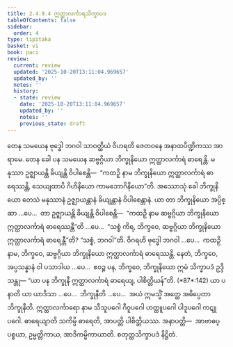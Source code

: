 ```yaml
---
title: 2.4.9.4 ဣတ္ထာလင်္ကာရသိက္ခာပဒ
tableOfContents: false
sidebar:
  order: 4
type: tipitaka
basket: vi
book: paci
review:
  current: review
  updated: '2025-10-20T13:11:04.969657'
  updated_by: ''
  notes: ''
  history:
  - state: review
    date: '2025-10-20T13:11:04.969657'
    updated_by: ''
    notes: ''
    previous_state: draft
---
```



<DynamicBreadcrumb />


<ReviewStatus review={frontmatter.review} showDetails={true} />

<HypothesisAnnotation frontmatter={frontmatter} />

<Division number="1194" book="paci" e="ch" v="2" p="454">

<Paragraph number="3462" book="paci">
တေန သမယေန ဗုဒ္ဓေါ ဘဂဝါ သာဝတ္ထိယံ ဝိဟရတိ ဇေတဝနေ အနာထပိဏ္ဍိကဿ အာရာမေ. တေန ခေါ ပန သမယေန ဆဗ္ဗဂ္ဂိယာ ဘိက္ခုနိယော ဣတ္ထာလင်္ကာရံ ဓာရေန္တိ. မနုဿာ ဥဇ္ဈာယန္တိ ခိယျန္တိ ဝိပါစေန္တိ—  “ကထဉှိ နာမ ဘိက္ခုနိယော ဣတ္ထာလင်္ကာရံ ဓာရေဿန္တိ, သေယျထာပိ ဂိဟိနိယော ကာမဘောဂိနိယော”တိ.
</Paragraph>

<Paragraph number="3463" book="paci">
အဿောသုံ ခေါ ဘိက္ခုနိယော တေသံ မနုဿာနံ ဥဇ္ဈာယန္တာနံ ခိယျန္တာနံ ဝိပါစေန္တာနံ. ယာ တာ ဘိက္ခုနိယော အပ္ပိစ္ဆာ …ပေ…  တာ ဥဇ္ဈာယန္တိ ခိယျန္တိ ဝိပါစေန္တိ—  “ကထဉှိ နာမ ဆဗ္ဗဂ္ဂိယာ ဘိက္ခုနိယော ဣတ္ထာလင်္ကာရံ ဓာရေဿန္တီ”တိ …ပေ…  “သစ္စံ ကိရ, ဘိက္ခဝေ, ဆဗ္ဗဂ္ဂိယာ ဘိက္ခုနိယော ဣတ္ထာလင်္ကာရံ ဓာရေန္တီ”တိ? “သစ္စံ, ဘဂဝါ”တိ. ဝိဂရဟိ ဗုဒ္ဓေါ ဘဂဝါ …ပေ…  ကထဉှိ နာမ, ဘိက္ခဝေ, ဆဗ္ဗဂ္ဂိယာ ဘိက္ခုနိယော ဣတ္ထာလင်္ကာရံ ဓာရေဿန္တိ. နေတံ, ဘိက္ခဝေ, အပ္ပသန္နာနံ ဝါ ပသာဒါယ …ပေ…  ဧဝဉ္စ ပန, ဘိက္ခဝေ, ဘိက္ခုနိယော ဣမံ သိက္ခာပဒံ ဥဒ္ဒိသန္တု—
</Paragraph>

</Division>
<Division number="1195" book="paci" e="ch" v="2" p="455">

<Paragraph number="3464" book="paci">
<Emphasis>“ယာ ပန ဘိက္ခုနီ ဣတ္ထာလင်္ကာရံ ဓာရေယျ, ပါစိတ္တိယန်”</Emphasis>တိ. (*87*:<Emphasis>142</Emphasis>)
</Paragraph>

</Division>
<Division number="1196" book="paci" e="ch" v="2" p="455">

<Paragraph number="3465" book="paci">
<Emphasis>ယာ ပနာ</Emphasis>တိ ယာ ယာဒိသာ …ပေ…  <Emphasis>ဘိက္ခုနီ</Emphasis>တိ …ပေ…  အယံ ဣမသ္မိံ အတ္ထေ အဓိပ္ပေတာ ဘိက္ခုနီတိ.
</Paragraph>

<Paragraph number="3466" book="paci">
<Emphasis>ဣတ္ထာလင်္ကာရော</Emphasis> နာမ သီသူပဂေါ ဂီဝူပဂေါ ဟတ္ထူပဂေါ ပါဒူပဂေါ ကဋူပဂေါ. <Emphasis>ဓာရေယျာ</Emphasis>တိ သကိမ္ပိ ဓာရေတိ, အာပတ္တိ ပါစိတ္တိယဿ.
</Paragraph>

</Division>
<Division number="1197" book="paci" e="ch" v="2" p="455">

<Paragraph number="3467" book="paci">
အနာပတ္တိ—  အာဗာဓပ္ပစ္စယာ, ဥမ္မတ္တိကာယ, အာဒိကမ္မိကာယာတိ.

</Paragraph>
</Division>

<Paragraph number="3468" type="center" book="paci">
စတုတ္ထသိက္ခာပဒံ နိဋ္ဌိတံ.
</Paragraph>